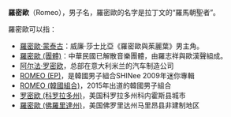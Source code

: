 '''羅密歐'''（Romeo），男子名，羅密歐的名字是拉丁文的“羅馬朝聖者”。

羅密歐可以指：

*[[羅密歐·蒙泰古|羅密歐·蒙泰古]]：威廉·莎士比亞《羅密歐與茱麗葉》男主角。
*[[羅密歐_(團體)|羅密歐 (團體)]]：中華民國已解散音樂團體，由羅志祥與歐漢聲組成。
*[[阿尔法·罗密欧|阿尔法·罗密欧]]，总部在意大利米兰的汽车制造公司
*[[ROMEO_(EP)|ROMEO (EP)]]，是韓國男子組合SHINee 2009年迷你專輯
*[[ROMEO_(韓國組合)|ROMEO (韓國組合)]]，2015年出道的韓國男子組合
*[[罗密欧_(科罗拉多州)|罗密欧 (科罗拉多州)]]，美国科罗拉多州科内霍斯县城市
*[[羅密歐_(佛羅里達州)|羅密歐 (佛羅里達州)]]，美国佛罗里达州马里昂县非建制地区

{{disambiguation|Cat=三字译名消歧义}}